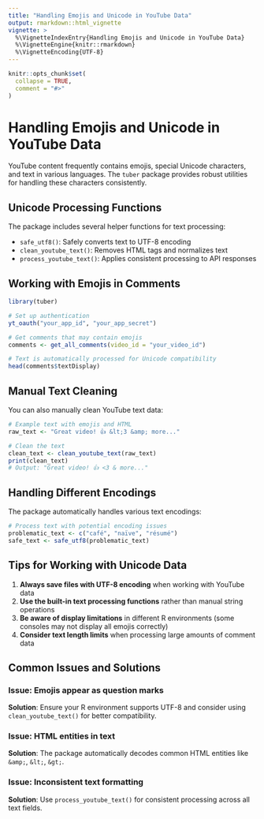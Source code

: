 ```yaml
---
title: "Handling Emojis and Unicode in YouTube Data"
output: rmarkdown::html_vignette
vignette: >
  %\VignetteIndexEntry{Handling Emojis and Unicode in YouTube Data}
  %\VignetteEngine{knitr::rmarkdown}
  %\VignetteEncoding{UTF-8}
---
```


```r
knitr::opts_chunk$set(
  collapse = TRUE,
  comment = "#>"
)
```

# Handling Emojis and Unicode in YouTube Data

YouTube content frequently contains emojis, special Unicode characters, and text in various languages. The `tuber` package provides robust utilities for handling these characters consistently.

## Unicode Processing Functions

The package includes several helper functions for text processing:

- `safe_utf8()`: Safely converts text to UTF-8 encoding
- `clean_youtube_text()`: Removes HTML tags and normalizes text
- `process_youtube_text()`: Applies consistent processing to API responses

## Working with Emojis in Comments

```r
library(tuber)

# Set up authentication
yt_oauth("your_app_id", "your_app_secret")

# Get comments that may contain emojis
comments <- get_all_comments(video_id = "your_video_id")

# Text is automatically processed for Unicode compatibility
head(comments$textDisplay)
```

## Manual Text Cleaning

You can also manually clean YouTube text data:

```r
# Example text with emojis and HTML
raw_text <- "Great video! 👍 &lt;3 &amp; more..."

# Clean the text
clean_text <- clean_youtube_text(raw_text)
print(clean_text)
# Output: "Great video! 👍 <3 & more..."
```

## Handling Different Encodings

The package automatically handles various text encodings:

```r
# Process text with potential encoding issues
problematic_text <- c("café", "naïve", "résumé")
safe_text <- safe_utf8(problematic_text)
```

## Tips for Working with Unicode Data

1. **Always save files with UTF-8 encoding** when working with YouTube data
2. **Use the built-in text processing functions** rather than manual string operations
3. **Be aware of display limitations** in different R environments (some consoles may not display all emojis correctly)
4. **Consider text length limits** when processing large amounts of comment data

## Common Issues and Solutions

### Issue: Emojis appear as question marks
**Solution**: Ensure your R environment supports UTF-8 and consider using `clean_youtube_text()` for better compatibility.

### Issue: HTML entities in text
**Solution**: The package automatically decodes common HTML entities like `&amp;`, `&lt;`, `&gt;`.

### Issue: Inconsistent text formatting
**Solution**: Use `process_youtube_text()` for consistent processing across all text fields.